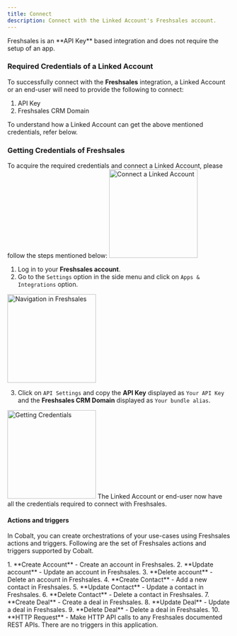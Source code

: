 ```yaml
---
title: Connect
description: Connect with the Linked Account's Freshsales account.
---
```

<Note>
Freshsales is an **API Key** based integration and does not require the setup of an app.
</Note>

### Required Credentials of a Linked Account

To successfully connect with the **Freshsales** integration, a Linked Account or an end-user will need to provide the following to connect:

1. API Key
2. Freshsales CRM Domain

<Info>
To understand how a Linked Account can get the above mentioned credentials, refer below.
</Info>


### Getting Credentials of Freshsales

To acquire the required credentials and connect a Linked Account, please follow the steps mentioned below:
<img height="200" src="/images/Freshsales/freshsales_config.png" alt="Connect a Linked Account"/>

1. Log in to your **Freshsales account**.
2. Go to the `Settings` option in the side menu and click on `Apps & Integrations` option.
<img height="200" src="/images/Freshsales/freshsales_navigation.png" alt="Navigation in Freshsales"/>

3. Click on `API Settings` and copy the **API Key** displayed as `Your API Key` and the **Freshsales CRM Domain** displayed as `Your bundle alias`.
<img height="200" src="/images/Freshsales/freshsales_credentials.png" alt="Getting Credentials"/>
The Linked Account or end-user now have all the credentials required to connect with Freshsales.

#### Actions and triggers
In Cobalt, you can create orchestrations of your use-cases using Freshsales actions and triggers. Following are the set of Freshsales actions and triggers
supported by Cobalt.

<Tabs>
  <Tab title="Actions">
  <AccordionGroup>
  <Accordion title="Account">
     1. **Create Account** - Create an account in Freshsales.
     2. **Update account** - Update an account in Freshsales.
     3. **Delete account** - Delete an account in Freshsales.
    </Accordion>
    <Accordion title="Contact">
     4. **Create Contact** - Add a new contact in Freshsales.
     5. **Update Contact** - Update a contact in Freshsales.
     6. **Delete Contact** - Delete a contact in Freshsales.
     </Accordion>
     <Accordion title="Deal">
     7. **Create Deal** - Create a deal in Freshsales.
     8. **Update Deal** - Update a deal in Freshsales.
     9. **Delete Deal** - Delete a deal in Freshsales.
     </Accordion>
    <Accordion title="Others">
     10. **HTTP Request** - Make HTTP API calls to any Freshsales documented REST APIs.
  </Accordion>
  </AccordionGroup>
  </Tab>

  <Tab title="Triggers">
    There are no triggers in this application.
  </Tab>
</Tabs>